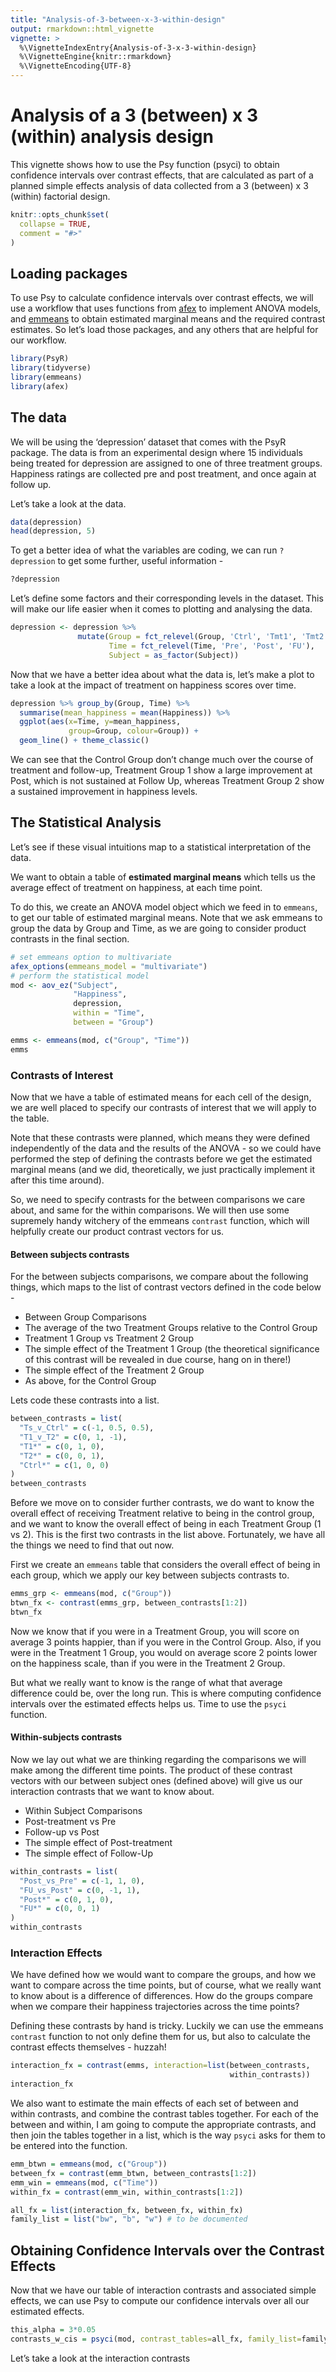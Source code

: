 ```yaml
---
title: "Analysis-of-3-between-x-3-within-design"
output: rmarkdown::html_vignette
vignette: >
  %\VignetteIndexEntry{Analysis-of-3-x-3-within-design}
  %\VignetteEngine{knitr::rmarkdown}
  %\VignetteEncoding{UTF-8}
---
```


# Analysis of a 3 (between) x 3 (within) analysis design

This vignette shows how to use the Psy function (psyci) to obtain confidence intervals over contrast effects, that are calculated as part of a planned simple effects analysis of data collected from a 3 (between) x 3 (within) factorial design.

```r
knitr::opts_chunk$set(
  collapse = TRUE,
  comment = "#>"
)
```

## Loading packages

To use Psy to calculate confidence intervals over contrast effects, we will use a workflow that uses functions from [afex](https://www.rdocumentation.org/packages/afex/versions/1.4-1) to implement ANOVA models, and [emmeans](https://rvlenth.github.io/emmeans/) to obtain estimated marginal means and the required contrast estimates. So let's load those packages, and any others that are helpful for our workflow.

```r
library(PsyR)
library(tidyverse)
library(emmeans)
library(afex)
```

## The data

We will be using the 'depression' dataset that comes with the PsyR package. The data is from an experimental design where 15 individuals being treated for depression are assigned to one of three treatment groups. Happiness ratings are collected pre and post treatment, and once again at follow up.

Let's take a look at the data.

```r

data(depression)
head(depression, 5)
```

To get a better idea of what the variables are coding, we can run `?depression` to get some further, useful information -

```r

?depression
```

Let's define some factors and their corresponding levels in the dataset. This will make our life easier when it comes to plotting and analysing the data.

```r

depression <- depression %>%
               mutate(Group = fct_relevel(Group, 'Ctrl', 'Tmt1', 'Tmt2'),
                      Time = fct_relevel(Time, 'Pre', 'Post', 'FU'),
                      Subject = as_factor(Subject))
```

Now that we have a better idea about what the data is, let's make a plot to take a look at the impact of treatment on happiness scores over time.

```r

depression %>% group_by(Group, Time) %>%
  summarise(mean_happiness = mean(Happiness)) %>%
  ggplot(aes(x=Time, y=mean_happiness, 
             group=Group, colour=Group)) +
  geom_line() + theme_classic()
```

We can see that the Control Group don't change much over the course of treatment and follow-up, Treatment Group 1 show a large improvement at Post, which is not sustained at Follow Up, whereas Treatment Group 2 show a sustained improvement in happiness levels.

## The Statistical Analysis

Let's see if these visual intuitions map to a statistical interpretation of the data.

We want to obtain a table of **estimated marginal means** which tells us the average effect of treatment on happiness, at each time point.

To do this, we create an ANOVA model object which we feed in to `emmeans`, to get our table of estimated marginal means. Note that we ask emmeans to group the data by Group and Time, as we are going to consider product contrasts in the final section.

```r

# set emmeans option to multivariate
afex_options(emmeans_model = "multivariate")
# perform the statistical model
mod <- aov_ez("Subject", 
              "Happiness", 
              depression, 
              within = "Time", 
              between = "Group")

emms <- emmeans(mod, c("Group", "Time"))
emms
```

### Contrasts of Interest

Now that we have a table of estimated means for each cell of the design, we are well placed to specify our contrasts of interest that we will apply to the table.

Note that these contrasts were planned, which means they were defined independently of the data and the results of the ANOVA - so we could have performed the step of defining the contrasts before we get the estimated marginal means (and we did, theoretically, we just practically implement it after this time around).

So, we need to specify contrasts for the between comparisons we care about, and same for the within comparisons. We will then use some supremely handy witchery of the emmeans `contrast` function, which will helpfully create our product contrast vectors for us.

#### Between subjects contrasts

For the between subjects comparisons, we compare about the following things, which maps to the list of contrast vectors defined in the code below -

-   Between Group Comparisons
-   The average of the two Treatment Groups relative to the Control Group
-   Treatment 1 Group vs Treatment 2 Group
-   The simple effect of the Treatment 1 Group (the theoretical significance of this contrast will be revealed in due course, hang on in there!)
-   The simple effect of the Treatment 2 Group
-   As above, for the Control Group

Lets code these contrasts into a list.

```r

between_contrasts = list(
  "Ts_v_Ctrl" = c(-1, 0.5, 0.5),
  "T1_v_T2" = c(0, 1, -1),
  "T1*" = c(0, 1, 0),
  "T2*" = c(0, 0, 1),
  "Ctrl*" = c(1, 0, 0)
)
between_contrasts
```

Before we move on to consider further contrasts, we do want to know the overall effect of receiving Treatment relative to being in the control group, and we want to know the overall effect of being in each Treatment Group (1 vs 2). This is the first two contrasts in the list above. Fortunately, we have all the things we need to find that out now.

First we create an `emmeans` table that considers the overall effect of being in each group, which we apply our key between subjects contrasts to.

```r

emms_grp <- emmeans(mod, c("Group"))
btwn_fx <- contrast(emms_grp, between_contrasts[1:2])
btwn_fx
```

Now we know that if you were in a Treatment Group, you will score on average 3 points happier, than if you were in the Control Group. Also, if you were in the Treatment 1 Group, you would on average score 2 points lower on the happiness scale, than if you were in the Treatment 2 Group.

But what we really want to know is the range of what that average difference could be, over the long run. This is where computing confidence intervals over the estimated effects helps us. Time to use the `psyci` function.

#### Within-subjects contrasts

Now we lay out what we are thinking regarding the comparisons we will make among the different time points. The product of these contrast vectors with our between subject ones (defined above) will give us our interaction contrasts that we want to know about.

-   Within Subject Comparisons
-   Post-treatment vs Pre
-   Follow-up vs Post
-   The simple effect of Post-treatment
-   The simple effect of Follow-Up

```r

within_contrasts = list(
  "Post_vs_Pre" = c(-1, 1, 0),
  "FU_vs_Post" = c(0, -1, 1),
  "Post*" = c(0, 1, 0),
  "FU*" = c(0, 0, 1)
)
within_contrasts
```

### Interaction Effects

We have defined how we would want to compare the groups, and how we want to compare across the time points, but of course, what we really want to know about is a difference of differences. How do the groups compare when we compare their happiness trajectories across the time points?

Defining these contrasts by hand is tricky. Luckily we can use the emmeans `contrast` function to not only define them for us, but also to calculate the contrast effects themselves - huzzah!

```r

interaction_fx = contrast(emms, interaction=list(between_contrasts,
                                                 within_contrasts))
interaction_fx
```

We also want to estimate the main effects of each set of between and within contrasts, and combine the contrast tables together. For each of the between and within, I am going to compute the appropriate contrasts, and then join the tables together in a list, which is the way `psyci` asks for them to be entered into the function.

```r

emm_btwn = emmeans(mod, c("Group"))
between_fx = contrast(emm_btwn, between_contrasts[1:2])
emm_win = emmeans(mod, c("Time"))
within_fx = contrast(emm_win, within_contrasts[1:2])

all_fx = list(interaction_fx, between_fx, within_fx)
family_list = list("bw", "b", "w") # to be documented
```

## Obtaining Confidence Intervals over the Contrast Effects

Now that we have our table of interaction contrasts and associated simple effects, we can use Psy to compute our confidence intervals over all our estimated effects.

```r

this_alpha = 3*0.05
contrasts_w_cis = psyci(mod, contrast_tables=all_fx, family_list=family_list, method="bf", alpha=this_alpha)
```

Let's take a look at the interaction contrasts

